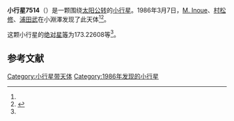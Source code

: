 {{Infobox planet
| bgcolour = #FFFFC0
| name = 7514
| symbol = 
| image = 
| caption = 
| discovery = yes
| discovery_ref = 
| discoverer = [[M._Inoue|M. Inoue]]、[[村松修|村松修]]、[[浦田武|浦田武]]
| discovery_site = [[小淵澤|小淵澤]] 
| discovered = 1986年3月7日
| designations = yes
| mp_name = 
| named_after = 
| alt_names = 1986 ED/ 1993 BQ2
| mp_category = [[主带小行星|主带小行星]]
| orbit_ref = <ref name="a">[http://ssd.jpl.nasa.gov/sbdb.cgi?sstr=7514 7514] {{Wayback|url=http://ssd.jpl.nasa.gov/sbdb.cgi?sstr=7514 |date=20210810180439 }}，小行星數據庫瀏覽器（JPL Small-Body Database Browser）－[[美国国家航空航天局|美国国家航空航天局]]喷气推进实验室</ref>
| epoch = 2456400.5 (2013年4月18日更新)
| aphelion = {{convert|2.8464502|AU|km|3|abbr=on|lk=out}}
| perihelion = {{convert|1.8806042|AU|km|3|abbr=on}}
| semimajor = {{convert|2.3635272|AU|km|3|abbr=on}}
| eccentricity = 0.204323
| period = 1327.209001 [[日|日]]<br />3.63[[儒略年|儒略年]]
| avg_speed = 
| inclination = 3.76187
| asc_node = 44.94779
| mean_anomaly = 
| arg_peri = 173.22608
| satellites = 
| physical_characteristics = yes
| dimensions = 
| mass = 
| density = 
| surface_grav = 
| escape_velocity = 
| sidereal_day = 
| axial_tilt = 
| pole_ecliptic_lat = 
| pole_ecliptic_lon = 
| albedo = 
| temperatures= 
| temp_name1 = 
| mean_temp_1 = 
| max_temp_1 = 
| temp_name2 = 
| max_temp_2 = 
| spectral_type = 
| abs_magnitude = 173.22608
}}

'''小行星7514'''（{{lang-en|7514}}）是一颗围绕[[太阳|太阳]][[公转|公转]]的[[小行星|小行星]]。1986年3月7日，[[M._Inoue|M. Inoue]]、[[村松修|村松修]]、[[浦田武|浦田武]]在小淵澤发现了此天体<ref name="a" /><ref>{{cite news|title=小行星列表|url=http://cfa-www.harvard.edu/iau/lists/NumberedMPs.txt|accessdate=2013-07-08|newspaper=哈佛大学|archive-date=2008-05-17|archive-url=https://web.archive.org/web/20080517010638/http://cfa-www.harvard.edu/iau/lists/NumberedMPs.txt|dead-url=no}}</ref>。

这颗小行星的[[绝对星等|绝对星等]]为173.22608等<ref name="a" />。

==参考文献==
{{reflist}}
{{Minor Planet Number|[[小行星7513|小行星7513]]|[[小行星7515|小行星7515]]}}

{{小天体}}

[[Category:小行星带天体|Category:小行星带天体]]
[[Category:1986年发现的小行星|Category:1986年发现的小行星]]

{{asteroid-stub}}